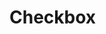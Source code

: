 
<Meta title="Components/Checkbox" component={Checkbox} />

# Checkbox

<Canvas>
  <Story name="default">
    <div style={{ display: 'flex' }}>
      <Checkbox
        onChange={action('checkbox clicked')}
      />
    </div>
  </Story>
</Canvas>


<Canvas>
  <Story name="checked">
    <div style={{ display: 'flex' }}>
      <Checkbox
        checked={true}
        onChange={action('checkbox clicked')}
      />
    </div>
  </Story>
</Canvas>

<Props of={Checkbox} />
